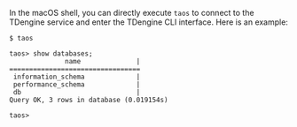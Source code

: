 In the macOS shell, you can directly execute `taos` to connect to the TDengine service and enter the TDengine CLI interface. Here is an example:

```text
$ taos

taos> show databases;
              name              |
=================================
 information_schema             |
 performance_schema             |
 db                             |
Query OK, 3 rows in database (0.019154s)

taos>
```

